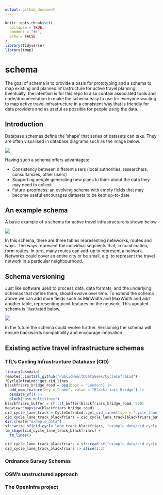 ```yaml
---
output: github_document
---
```


<!-- README.md is generated from README.Rmd. Please edit that file -->

```r
knitr::opts_chunk$set(
  collapse = TRUE,
  comment = "#>",
  echo = FALSE
)
library(tidyverse)
library(tmap)
```

# schema

<!-- badges: start -->

<!-- badges: end -->

The goal of schema is to provide a basis for prototyping and a schema to map existing and planned infrastructure for active travel planning.
Eventually, the intention is for this repo to also contain associated tools and code/documentation to make the schema easy to use for everyone wanting to map active travel infrastructure in a consistent way that is friendly for data providers and as useful as possible for people using the data.

## Introduction

Database schemas define the 'shape' that series of datasets can take.
They are often visualised in database diagrams such as the image below.

![](https://user-images.githubusercontent.com/1825120/185740368-56effb61-a3c1-4534-bd49-ad42951f2fd7.png)

Having such a schema offers advantages:

-   Consistency between different users (local authorities, researchers, consultancies, other users)
-   Supporting people generating new plans to think about the data they may need to collect
-   Future-proofness: an evolving schema with empty fields that may become useful encourages datasets to be kept up-to-date

## An example schema

A basic example of a schema for active travel infrastructure is shown below.

![](https://user-images.githubusercontent.com/1825120/185741429-fabb3183-bcbe-4bd9-8396-dff4a533d55d.png)

In this schema, there are three tables representing neteworks, routes and ways.
The ways represent the individual segments that, in combination, form routes.
In turn, many routes can add-up to represent a network.
Networks could cover an entire city or be small, e.g. to represent the travel network in a particular neighbourhood.

## Schema versioning

Just like software used to process data, data formats, and the underlying schemas that define them, should evolve over time.
To extend the schema above we can add more fields such as MinWidth and MaxWidth and add another table, representing point features on the network.
This updated schema is illustrated below.

![](https://user-images.githubusercontent.com/1825120/185744446-0896f9e8-de0b-43d9-ac9e-21735762017f.png)

In the future the schema could evolve further.
Versioning the schema will ensure backwards compatibility and encourage innovation.

## Existing active travel infrastructure schemas

### TfL's Cycling Infrastructure Database (CID)

```r
library(osmdata)
remotes::install_github("PublicHealthDataGeek/CycleInfraLnd")
?CycleInfraLnd::get_cid_lines
blackfriars_bridge_road = opq(bbox = "London") |> 
  add_osm_feature(key = "name", value = "Blackfriars Bridge") |> 
  osmdata_sf() |> 
  pluck("osm_multilines")
blackfriars_buffer = sf::st_buffer(blackfriars_bridge_road, 500)
mapview::mapview(blackfriars_bridge_road)
cid_cycle_lane_track = CycleInfraLnd::get_cid_lines(type = "cycle_lane_track")
cid_cycle_lane_track_blackfriars = cid_cycle_lane_track[blackfriars_buffer, , op = sf::st_within]
dir.create("example_data")
sf::write_sf(cid_cycle_lane_track_blackfriars, "example_data/cid_cycle_lane_track_blackfriars.geojson")
tm_shape(cid_cycle_lane_track_blackfriars) +
  tm_lines()
```

```r
cid_cycle_lane_track_blackfriars = sf::read_sf("example_data/cid_cycle_lane_track_blackfriars.geojson")
cid_cycle_lane_track_blackfriars |> slice(1:3)
```

### Ordnance Survey Schemas

### OSM's unstructured approach

### The OpenInfra project

